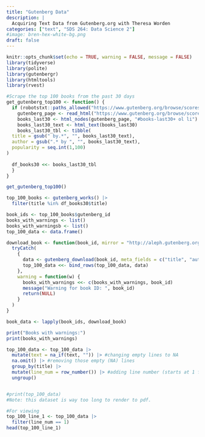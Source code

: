 ```yaml
---
title: "Gutenberg Data"
description: |
  Acquiring Text Data from Gutenberg.org with Theresa Worden 
categories: ["text", "SDS 264: Data Science 2"]
#image: bren-hex-white-bg.png
draft: false
---
```


```r
knitr::opts_chunk$set(echo = TRUE, warning = FALSE, message = FALSE) 
library(tidyverse)
library(polite)
library(gutenbergr)
library(htmltools)
library(rvest)
```

```r
#Scrape the top 100 books from the past 30 days
get_gutenberg_top100 <- function() {
  if (robotstxt::paths_allowed("https://www.gutenberg.org/browse/scores/top#books-last30") == "TRUE") {
    gutenberg_page <- read_html("https://www.gutenberg.org/browse/scores/top#books-last30")
    books_last30 <- html_nodes(gutenberg_page, "#books-last30+ ol li")
    books_last30_text <- html_text(books_last30)
    books_last30_tbl <- tibble(
  title = gsub(" by.*", "", books_last30_text),
  author = gsub(".* by ", "", books_last30_text),
  popularity = seq.int(1,100)
)
    
  df_books30 <<- books_last30_tbl
  }
}

get_gutenberg_top100()
```

```r
top_100_books <- gutenberg_works() |>
  filter(title %in% df_books30$title)

book_ids <- top_100_books$gutenberg_id
books_with_warnings <- list()
books_with_warningsb <- list()
top_100_data <- data.frame()

download_book <- function(book_id, mirror = "http://aleph.gutenberg.org") {
  tryCatch(
    {
      data <- gutenberg_download(book_id, meta_fields = c("title", "author"), mirror = mirror)
      top_100_data <<- bind_rows(top_100_data, data)
    },
    warning = function(w) {
      books_with_warnings <<- c(books_with_warnings, book_id)
      message("Warning for book ID: ", book_id) 
      return(NULL)
    }
  )
}

book_data <- lapply(book_ids, download_book)

print("Books with warnings:")
print(books_with_warnings)

top_100_data <- top_100_data |>
  mutate(text = na_if(text, "")) |> #changing empty lines to NA
  na.omit() |> #removing those empty (NA) lines
  group_by(title) |>
  mutate(line_num = row_number()) |> #adding line number (starts at 1 for each book)
  ungroup()


#print(top_100_data)
#Note: this dataset is way too long to render to pdf. 

#For viewing
top_100_line_1 <- top_100_data |>
  filter(line_num == 1)
head(top_100_line_1)
```
